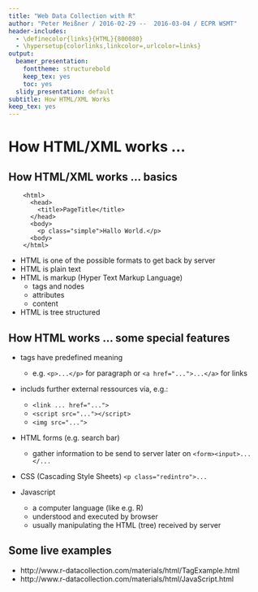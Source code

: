 ```yaml
---
title: "Web Data Collection with R"
author: "Peter Meißner / 2016-02-29 --  2016-03-04 / ECPR WSMT"
header-includes:
  - \definecolor{links}{HTML}{800080}
  - \hypersetup{colorlinks,linkcolor=,urlcolor=links}
output:
  beamer_presentation:
    fonttheme: structurebold
    keep_tex: yes
    toc: yes
  slidy_presentation: default
subtitle: How HTML/XML Works
keep_tex: yes
---
```



# How HTML/XML works ...
## How HTML/XML works ... basics
```
    <html>
      <head>
        <title>PageTitle</title>
      </head>
      <body>
        <p class="simple">Hallo World.</p>
      <body>
    </html>
```
- HTML is one of the possible formats to get back by server
- HTML is plain text
- HTML is markup (Hyper Text Markup Language)
    - tags  and nodes
    - attributes 
    - content 
- HTML is tree structured 


## How HTML works ... some special features 
- tags have predefined meaning 
    - e.g. `<p>...</p>` for paragraph or `<a href="...">...</a>` for links
- includs further external ressources via, e.g.:
    - `<link ... href="...">`
    - `<script src="..."></script>`
    - `<img src="...">`
- HTML forms (e.g. search bar)
    - gather information to be send to server later on `<form><input>...</...` 
- CSS (Cascading Style Sheets) `<p class="redintro">...`

- Javascript
    - a computer language (like e.g. R)
    - understood and executed by browser
    - usually manipulating the HTML (tree) received by server

## Some live examples 

- http://www.r-datacollection.com/materials/html/TagExample.html
- http://www.r-datacollection.com/materials/html/JavaScript.html

























